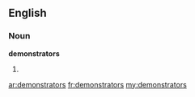 ==English==
===Noun===
'''demonstrators'''
# {{plural of|[[demonstrator]]}}

[[ar:demonstrators]]
[[fr:demonstrators]]
[[my:demonstrators]]